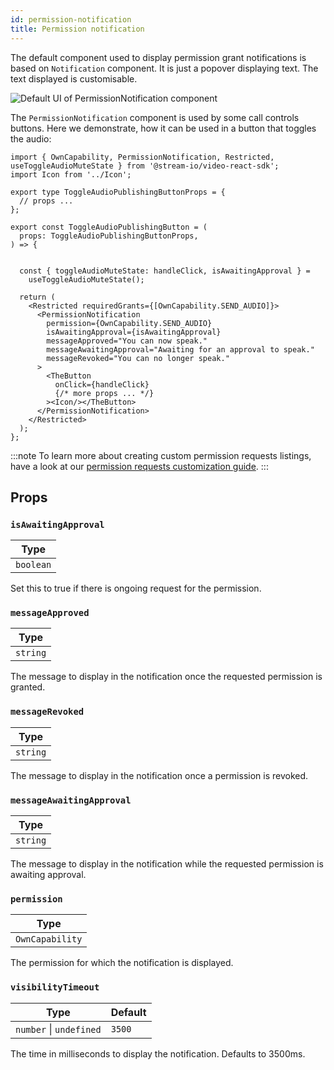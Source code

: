 ```yaml
---
id: permission-notification
title: Permission notification
---
```



The default component used to display permission grant notifications is based on `Notification` component. It is just a popover displaying text. The text displayed is customisable.

<div style={{width: '100%', display: 'flex', justifyContent: 'center', marginBlock: '1rem'}}>
    <img src={PermissionGrantedNotification} alt="Default UI of PermissionNotification component" />
</div>

The `PermissionNotification` component is used by some call controls buttons. Here we demonstrate, how it can be used in a button that toggles the audio:

```tsx
import { OwnCapability, PermissionNotification, Restricted, useToggleAudioMuteState } from '@stream-io/video-react-sdk';
import Icon from '../Icon';

export type ToggleAudioPublishingButtonProps = {
  // props ...
};

export const ToggleAudioPublishingButton = (
  props: ToggleAudioPublishingButtonProps,
) => {


  const { toggleAudioMuteState: handleClick, isAwaitingApproval } =
    useToggleAudioMuteState();

  return (
    <Restricted requiredGrants={[OwnCapability.SEND_AUDIO]}>
      <PermissionNotification
        permission={OwnCapability.SEND_AUDIO}
        isAwaitingApproval={isAwaitingApproval}
        messageApproved="You can now speak."
        messageAwaitingApproval="Awaiting for an approval to speak."
        messageRevoked="You can no longer speak."
      >
        <TheButton
          onClick={handleClick}
          {/* more props ... */}
        ><Icon/></TheButton>
      </PermissionNotification>
    </Restricted>
  );
};
```

:::note
To learn more about creating custom permission requests listings, have a look at our [permission requests customization guide](../../../ui-cookbook/permission-requests).
:::


## Props

### `isAwaitingApproval`

| Type      |
|-----------|
| `boolean` |

Set this to true if there is ongoing request for the permission.

### `messageApproved`

| Type     |
|----------|
| `string` |

The message to display in the notification once the requested permission is granted.

### `messageRevoked`

| Type     |
|----------|
| `string` |

The message to display in the notification once a permission is revoked.

### `messageAwaitingApproval`

| Type     |
|----------|
| `string` |

The message to display in the notification while the requested permission is awaiting approval.


### `permission`

| Type            |
|-----------------|
| `OwnCapability` |

The permission for which the notification is displayed.

### `visibilityTimeout`

| Type                    | Default             |
| ----------------------- | ------------------- |
| `number` \| `undefined` | `3500` |

The time in milliseconds to display the notification. Defaults to 3500ms.
